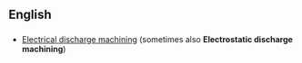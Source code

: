 ==English==
==={{initialism}}===
{{wikipedia}}
*[[Electrical discharge machining]] (sometimes also '''Electrostatic discharge machining''')